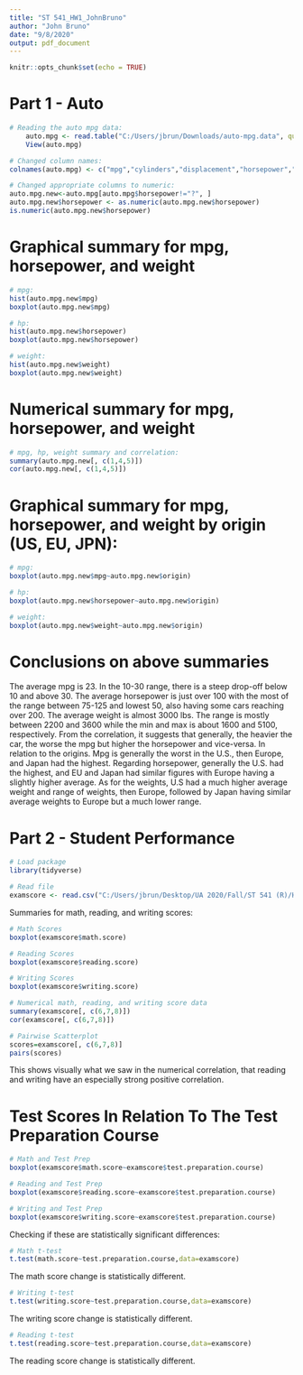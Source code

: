 ---
title: "ST 541_HW1_JohnBruno"
author: "John Bruno"
date: "9/8/2020"
output: pdf_document
---

```{r setup, include=FALSE}
knitr::opts_chunk$set(echo = TRUE)
```

# Part 1 - Auto

```{r}
# Reading the auto mpg data:
    auto.mpg <- read.table("C:/Users/jbrun/Downloads/auto-mpg.data", quote="\"", comment.char="")
    View(auto.mpg)
```

```{r}
# Changed column names:
colnames(auto.mpg) <- c("mpg","cylinders","displacement","horsepower","weight","acceleration","model year","origin","car name")
```


```{r}
# Changed appropriate columns to numeric:
auto.mpg.new<-auto.mpg[auto.mpg$horsepower!="?", ]
auto.mpg.new$horsepower <- as.numeric(auto.mpg.new$horsepower)
is.numeric(auto.mpg.new$horsepower)
```
# Graphical summary for mpg, horsepower, and weight
```{r} 
# mpg:
hist(auto.mpg.new$mpg)
boxplot(auto.mpg.new$mpg)
```

```{r}
# hp:
hist(auto.mpg.new$horsepower)
boxplot(auto.mpg.new$horsepower)
```


```{r}
# weight:
hist(auto.mpg.new$weight)
boxplot(auto.mpg.new$weight)
```
# Numerical summary for mpg, horsepower, and weight
```{r}
# mpg, hp, weight summary and correlation:
summary(auto.mpg.new[, c(1,4,5)])
cor(auto.mpg.new[, c(1,4,5)])
```

# Graphical summary for mpg, horsepower, and weight by origin (US, EU, JPN):
```{r}
# mpg:
boxplot(auto.mpg.new$mpg~auto.mpg.new$origin)
```
```{r}
# hp:
boxplot(auto.mpg.new$horsepower~auto.mpg.new$origin)
```


```{r}
# weight:
boxplot(auto.mpg.new$weight~auto.mpg.new$origin)
```

# Conclusions on above summaries

The average mpg is 23. In the 10-30 range, there is a steep drop-off below 10 and above 30. The average horsepower is just over 100 with the most of the range between 75-125 and lowest 50, also having some cars reaching over 200. The average weight is almost 3000 lbs. The range is mostly between 2200 and 3600 while the min and max is about 1600 and 5100, respectively. From the correlation, it suggests that generally, the heavier the car, the worse the mpg but higher the horsepower and vice-versa. In relation to the origins. Mpg is generally the worst in the U.S., then Europe, and Japan had the highest. Regarding horsepower, generally the U.S. had the highest, and EU and Japan had similar figures with Europe having a slightly higher average. As for the weights, U.S had a much higher average weight and range of weights, then Europe, followed by Japan having similar average weights to Europe but a much lower range.


# Part 2 - Student Performance


```{r}
# Load package
library(tidyverse)
```
```{r}
# Read file
examscore <- read.csv("C:/Users/jbrun/Desktop/UA 2020/Fall/ST 541 (R)/HW 1/StudentsPerformance.csv")
```
 
Summaries for math, reading, and writing scores:

```{r}
# Math Scores
boxplot(examscore$math.score)
```
```{r}
# Reading Scores
boxplot(examscore$reading.score)
```
```{r}
# Writing Scores
boxplot(examscore$writing.score)
```

```{r}
# Numerical math, reading, and writing score data
summary(examscore[, c(6,7,8)])
cor(examscore[, c(6,7,8)])
```


```{r}
# Pairwise Scatterplot
scores=examscore[, c(6,7,8)]
pairs(scores)
```
This shows visually what we saw in the numerical correlation, that reading and writing have an especially strong positive correlation.

# Test Scores In Relation To The Test Preparation Course

```{r}
# Math and Test Prep
boxplot(examscore$math.score~examscore$test.preparation.course)
```
```{r}
# Reading and Test Prep
boxplot(examscore$reading.score~examscore$test.preparation.course)
```

```{r}
# Writing and Test Prep
boxplot(examscore$writing.score~examscore$test.preparation.course)
```

Checking if these are statistically significant differences:

```{r}
# Math t-test
t.test(math.score~test.preparation.course,data=examscore)
```
The math score change is statistically different.


```{r}
# Writing t-test
t.test(writing.score~test.preparation.course,data=examscore)
```
The writing score change is statistically different.


```{r}
# Reading t-test
t.test(reading.score~test.preparation.course,data=examscore)
```
The reading score change is statistically different.

